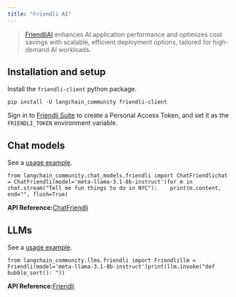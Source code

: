 ```yaml
---
title: "Friendli AI"
---
```


> [FriendliAI](https://friendli.ai/) enhances AI application performance and optimizes cost savings with scalable, efficient deployment options, tailored for high-demand AI workloads.

## Installation and setup

Install the `friendli-client` python package.

```
pip install -U langchain_community friendli-client
```

Sign in to [Friendli Suite](https://suite.friendli.ai/) to create a Personal Access Token, and set it as the `FRIENDLI_TOKEN` environment variable.

## Chat models

See a [usage example](/oss/integrations/chat/friendli).

```
from langchain_community.chat_models.friendli import ChatFriendlichat = ChatFriendli(model='meta-llama-3.1-8b-instruct')for m in chat.stream("Tell me fun things to do in NYC"):    print(m.content, end="", flush=True)
```

**API Reference:**[ChatFriendli](https://python.langchain.com/api_reference/community/chat_models/langchain_community.chat_models.friendli.ChatFriendli.html)

## LLMs

See a [usage example](/oss/integrations/llms/friendli).

```
from langchain_community.llms.friendli import Friendlillm = Friendli(model='meta-llama-3.1-8b-instruct')print(llm.invoke("def bubble_sort(): "))
```

**API Reference:**[Friendli](https://python.langchain.com/api_reference/community/llms/langchain_community.llms.friendli.Friendli.html)
